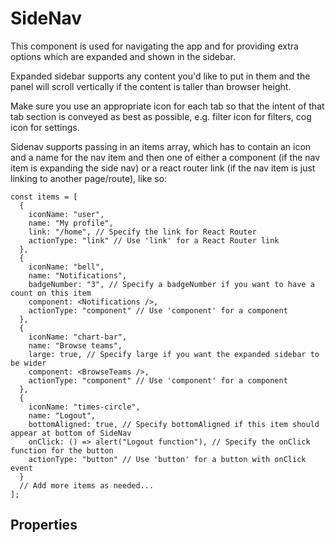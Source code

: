 
# SideNav

This component is used for navigating the app and for providing extra options which are expanded and shown in the sidebar.

Expanded sidebar supports any content you'd like to put in them and the panel will scroll vertically if the content is taller than browser height.

Make sure you use an appropriate icon for each tab so that the intent of that tab section is conveyed as best as possible, e.g. filter icon for filters, cog icon for settings.

Sidenav supports passing in an items array, which has to contain an icon and a name for the nav item and then one of either a component (if the nav item is expanding the side nav) or a react router link (if the nav item is just linking to another page/route), like so:

    const items = [
      {
        iconName: "user",
        name: "My profile",
        link: "/home", // Specify the link for React Router
        actionType: "link" // Use 'link' for a React Router link
      },
      {
        iconName: "bell",
        name: "Notifications",
        badgeNumber: "3", // Specify a badgeNumber if you want to have a count on this item
        component: <Notifications />,
        actionType: "component" // Use 'component' for a component
      },
      {
        iconName: "chart-bar",
        name: "Browse teams",
        large: true, // Specify large if you want the expanded sidebar to be wider
        component: <BrowseTeams />,
        actionType: "component" // Use 'component' for a component
      },
      {
        iconName: "times-circle",
        name: "Logout",
        bottomAligned: true, // Specify bottomAligned if this item should appear at bottom of SideNav
        onClick: () => alert("Logout function"), // Specify the onClick function for the button
        actionType: "button" // Use 'button' for a button with onClick event
      }
      // Add more items as needed...
    ];

<Preview>
  <Story id="components-sidenav--sidebar-navigation" />
</Preview>

## Properties

<Props of={SideNav} />
